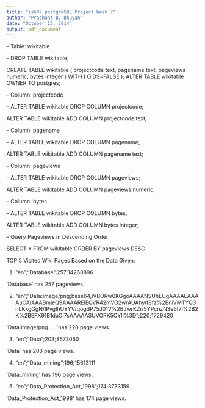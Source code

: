 ```yaml
---
title: "is607 postgreSQL Project Week 7"
author: "Prashant B. Bhuyan"
date: "October 13, 2014"
output: pdf_document
---
```


-- Table: wikitable

-- DROP TABLE wikitable;

CREATE TABLE wikitable
(
  projectcode text,
  pagename text,
  pageviews numeric,
  bytes integer
)
WITH (
  OIDS=FALSE
);
ALTER TABLE wikitable
  OWNER TO postgres;

-- Column: projectcode

-- ALTER TABLE wikitable DROP COLUMN projectcode;

ALTER TABLE wikitable ADD COLUMN projectcode text;


-- Column: pagename

-- ALTER TABLE wikitable DROP COLUMN pagename;

ALTER TABLE wikitable ADD COLUMN pagename text;


-- Column: pageviews

-- ALTER TABLE wikitable DROP COLUMN pageviews;

ALTER TABLE wikitable ADD COLUMN pageviews numeric;

-- Column: bytes

-- ALTER TABLE wikitable DROP COLUMN bytes;

ALTER TABLE wikitable ADD COLUMN bytes integer;

-- Query Pageviews in Descending Order

SELECT * FROM wikitable ORDER BY pageviews DESC


TOP 5 Visited Wiki Pages Based on the Data Given:

1) "en";"Database";257;14268896

'Database' has 257 pageviews.

2) "en";"Data:image/png;base64,iVBORw0KGgoAAAANSUhEUgAAAAEAAAAuCAIAAABmjeQ9AAAARElEQVR42mVO2wrAUAhy/f8fz%2BniVMTYQ3hLKkgGgN/IPvgIhUYYV/qogdP75J01V%2BJwrKZr/5YPcnzN3e6t7l%2B2K%2BEFX91B1daOi7sAAAAASUVORK5CYII%3D";220;1729420

'Data:image/png. . .' has 220 page views.

3) "en";"Data";203;8573050

'Data' has 203 page views.

4) "en";"Data_mining";196;15613111

'Data_mining' has 196 page views.

5) "en";"Data_Protection_Act_1998";174;3733159

'Data_Protection_Act_1998' has 174 page views. 












